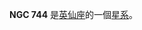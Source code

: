 {{NGCInfoBox|NGCID=NGC 744|發現者=約翰·弗里德里希·威廉·赫歇爾|發現日期=1831年11月28日|其他編號=OCL 345|曆元=J2000.0|赤經=1時58分33秒
|赤緯=55°28'24"|星座=英仙座|星體=星系|星等=7.9|表面亮度=|藍等=}}

'''NGC 744''' 是[[英仙座|英仙座]]的一個[[星系|星系]]。

{{NGCReference|744}}
{{Catalogs|NGC=744}}